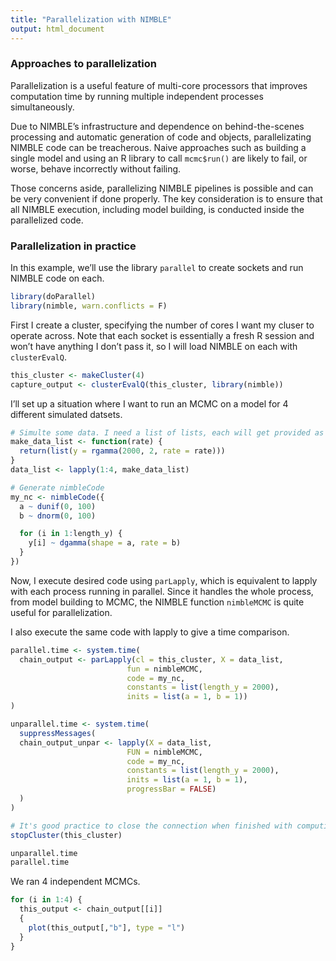 ```yaml
---
title: "Parallelization with NIMBLE"
output: html_document
---
```


### Approaches to parallelization

Parallelization is a useful feature of multi-core processors that improves computation time by running multiple independent processes simultaneously.

Due to NIMBLE's infrastructure and dependence on behind-the-scenes processing and automatic generation of code and objects, parallelizating NIMBLE code can be treacherous. Naive approaches such as building a single model and using an R library to call `mcmc$run()` are likely to fail, or worse, behave incorrectly without failing.

Those concerns aside, parallelizing NIMBLE pipelines is possible and can be very convenient if done properly. The key consideration is to ensure that all NIMBLE execution, including model building, is conducted inside the parallelized code.

### Parallelization in practice

In this example, we'll use the library `parallel` to create sockets and run NIMBLE code on each.

```r
library(doParallel)
library(nimble, warn.conflicts = F)
```

First I create a cluster, specifying the number of cores I want my cluser to operate across.
Note that each socket is essentially a fresh R session and won't have anything I don't pass it, so I will load NIMBLE on each with `clusterEvalQ`.

```r
this_cluster <- makeCluster(4)
capture_output <- clusterEvalQ(this_cluster, library(nimble))
```

I'll set up a situation where I want to run an MCMC on a model for 4 different simulated datsets.

```r
# Simulte some data. I need a list of lists, each will get provided as a data list
make_data_list <- function(rate) {
  return(list(y = rgamma(2000, 2, rate = rate)))
}
data_list <- lapply(1:4, make_data_list)

# Generate nimbleCode
my_nc <- nimbleCode({
  a ~ dunif(0, 100)
  b ~ dnorm(0, 100)

  for (i in 1:length_y) {
    y[i] ~ dgamma(shape = a, rate = b)
  }
})
```

Now, I execute desired code using `parLapply`, which is equivalent to lapply with each process running in parallel. Since it handles the whole process, from model building to MCMC, the NIMBLE function `nimbleMCMC` is quite useful for parallelization.

I also execute the same code with lapply to give a time comparison.

```r
parallel.time <- system.time(
  chain_output <- parLapply(cl = this_cluster, X = data_list, 
                          fun = nimbleMCMC, 
                          code = my_nc,
                          constants = list(length_y = 2000),
                          inits = list(a = 1, b = 1))
)

unparallel.time <- system.time(
  suppressMessages(
  chain_output_unpar <- lapply(X = data_list, 
                          FUN = nimbleMCMC, 
                          code = my_nc,
                          constants = list(length_y = 2000),
                          inits = list(a = 1, b = 1),
                          progressBar = FALSE)
  )
)

# It's good practice to close the connection when finished with computing
stopCluster(this_cluster)

unparallel.time
parallel.time
```

We ran 4 independent MCMCs.

```r
for (i in 1:4) {
  this_output <- chain_output[[i]]
  {
    plot(this_output[,"b"], type = "l")
  }
}
```


